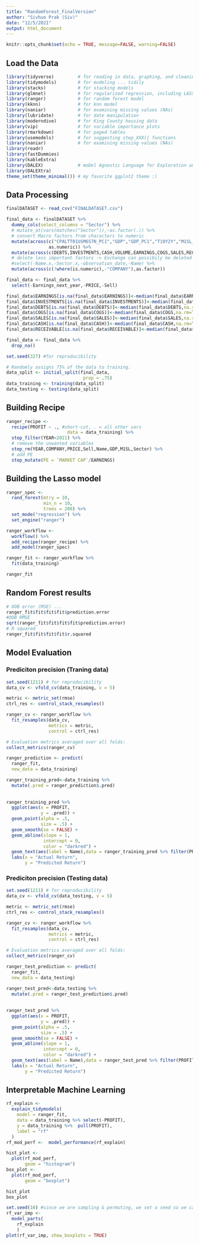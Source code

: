 ```yaml
---
title: "RandomForest_FinalVersion"
author: "Sivhuo Prak (Siv)"
date: "12/5/2021"
output: html_document
---
```


```r
knitr::opts_chunk$set(echo = TRUE, message=FALSE, warning=FALSE)
```

## Load the Data
```r
library(tidyverse)         # for reading in data, graphing, and cleaning
library(tidymodels)        # for modeling ... tidily
library(stacks)            # for stacking models
library(glmnet)            # for regularized regression, including LASSO
library(ranger)            # for random forest model
library(kknn)              # for knn model
library(naniar)            # for examining missing values (NAs)
library(lubridate)         # for date manipulation
library(moderndive)        # for King County housing data
library(vip)               # for variable importance plots
library(rmarkdown)         # for paged tables
library(usemodels)         # for suggesting step_XXX() functions
library(naniar)            # for examining missing values (NAs)
library(readr)
library(fastDummies)
library(kableExtra)
library(DALEX)             # moDel Agnostic Language for Exploration and eXplanation (for model interpretation)  
library(DALEXtra)
theme_set(theme_minimal()) # my favorite ggplot2 theme :)
```

## Data Processing
```r
finalDATASET <- read_csv("FINALDATASET.csv")

final_data <- finalDATASET %>% 
  dummy_cols(select_columns = "Sector") %>% 
  # mutate_at(vars(matches("Sector")),~as.factor(.)) %>% 
  # convert Macro factors from characters to numeric
  mutate(across(c("CPALTT01USM657N_PC1","GDP","GDP_PC1","T10Y2Y","M1SL_PC1","M1SL"),
                as.numeric)) %>% 
  mutate(across(c(DEBTS,INVESTMENTS,CASH,VOLUME,EARNINGS,COGS,SALES,RECEIVABLE,INVENTORY),~replace(.,.==0,NA))) %>% 
  # delete less important factors -> Exchange can possibily be deleted
  #select(-Name.x,-Sector.x,-observation_date,-Name) %>% 
  mutate(across(c(!where(is.numeric),-"COMPANY"),as.factor)) 
```

```r
final_data <- final_data %>% 
  select(-Earnings_next_year,-PRICE,-Sell)
```

```r
final_data$EARNINGS[is.na(final_data$EARNINGS)]<-median(final_data$EARNINGS,na.rm=TRUE)
final_data$INVESTMENTS[is.na(final_data$INVESTMENTS)]<-median(final_data$INVESTMENTS,na.rm=TRUE)
final_data$DEBTS[is.na(final_data$DEBTS)]<-median(final_data$DEBTS,na.rm=TRUE)
final_data$COGS[is.na(final_data$COGS)]<-median(final_data$COGS,na.rm=TRUE)
final_data$SALES[is.na(final_data$SALES)]<-median(final_data$SALES,na.rm=TRUE)
final_data$CASH[is.na(final_data$CASH)]<-median(final_data$CASH,na.rm=TRUE)
final_data$RECEIVABLE[is.na(final_data$RECEIVABLE)]<-median(final_data$RECEIVABLE,na.rm=TRUE)
```

```r
final_data <- final_data %>% 
  drop_na()
```

```r
set.seed(327) #for reproducibility

# Randomly assigns 75% of the data to training.
data_split <- initial_split(final_data, 
                             prop = .75)
data_training <- training(data_split)
data_testing <- testing(data_split)
```

## Building Recipe
```r
ranger_recipe <-
  recipe(PROFIT ~ ., #short-cut, . = all other vars
                       data = data_training) %>%
  step_filter(YEAR<2021) %>% 
  # remove the unwanted variables
  step_rm(YEAR,COMPANY,PRICE,Sell,Name,GDP,M1SL,Sector) %>% 
  # add PE 
  step_mutate(PE = `MARKET CAP`/EARNINGS)
```

## Building the Lasso model
```r
ranger_spec <- 
  rand_forest(mtry = 10, 
              min_n = 10, 
              trees = 200) %>% 
  set_mode("regression") %>% 
  set_engine("ranger")
```

```r
ranger_workflow <- 
  workflow() %>% 
  add_recipe(ranger_recipe) %>% 
  add_model(ranger_spec)
```

```r
ranger_fit <- ranger_workflow %>% 
  fit(data_training)

ranger_fit
```

## Random Forest results
```r
# OOB error (MSE) ... 
ranger_fit$fit$fit$fit$prediction.error
#OOB RMSE
sqrt(ranger_fit$fit$fit$fit$prediction.error)
# R squared
ranger_fit$fit$fit$fit$r.squared
```

## Model Evaluation
### Prediciton precision (Traning data)
```r
set.seed(1211) # for reproducibility
data_cv <- vfold_cv(data_training, v = 5)

metric <- metric_set(rmse)
ctrl_res <- control_stack_resamples()

ranger_cv <- ranger_workflow %>% 
  fit_resamples(data_cv, 
                metrics = metric,
                control = ctrl_res)

# Evaluation metrics averaged over all folds:
collect_metrics(ranger_cv)
```

```r
ranger_prediction <- predict(
  ranger_fit,
  new_data = data_training)

ranger_training_pred<-data_training %>% 
  mutate(.pred = ranger_prediction$.pred)
  
  
ranger_training_pred %>%
  ggplot(aes(x = PROFIT,
             y = .pred)) +
  geom_point(alpha = .5,
             size = .5) +
  geom_smooth(se = FALSE) +
  geom_abline(slope = 1,
              intercept = 0,
              color = "darkred") +
  geom_text(aes(label = Name),data = ranger_training_pred %>% filter(PROFIT>200) )+
  labs(x = "Actual Return",
       y = "Predicted Return")

```
### Prediciton precision (Testing data)
```r
set.seed(1211) # for reproducibility
data_cv <- vfold_cv(data_testing, v = 5)

metric <- metric_set(rmse)
ctrl_res <- control_stack_resamples()

ranger_cv <- ranger_workflow %>% 
  fit_resamples(data_cv, 
                metrics = metric,
                control = ctrl_res)

# Evaluation metrics averaged over all folds:
collect_metrics(ranger_cv)
```

```r
ranger_test_prediction <- predict(
  ranger_fit,
  new_data = data_testing)

ranger_test_pred<-data_testing %>% 
  mutate(.pred = ranger_test_prediction$.pred)
  
  
ranger_test_pred %>%
  ggplot(aes(x = PROFIT,
             y = .pred)) +
  geom_point(alpha = .5,
             size = .5) +
  geom_smooth(se = FALSE) +
  geom_abline(slope = 1,
              intercept = 0,
              color = "darkred") +
  geom_text(aes(label = Name),data = ranger_test_pred %>% filter(PROFIT>200) )+
  labs(x = "Actual Return",
       y = "Predicted Return")

```

## Interpretable Machine Learning 
```r
rf_explain <- 
  explain_tidymodels(
    model = ranger_fit,
    data = data_training %>% select(-PROFIT), 
    y = data_training %>%  pull(PROFIT),
    label = "rf"
  )
rf_mod_perf <-  model_performance(rf_explain)

hist_plot <- 
  plot(rf_mod_perf, 
       geom = "histogram")
box_plot <-
  plot(rf_mod_perf, 
       geom = "boxplot")

hist_plot
box_plot
```
```r
set.seed(10) #since we are sampling & permuting, we set a seed so we can replicate the results
rf_var_imp <- 
  model_parts(
    rf_explain
    )
plot(rf_var_imp, show_boxplots = TRUE)
```





